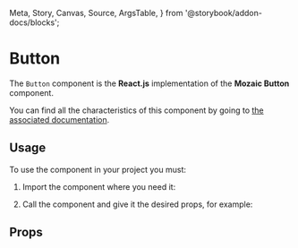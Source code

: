   Meta,
  Story,
  Canvas,
  Source,
  ArgsTable,
} from '@storybook/addon-docs/blocks';

<Meta title="Button" component={Button} />

# Button

The `Button` component is the **React.js** implementation of the **Mozaic Button** component.

You can find all the characteristics of this component by going to [the associated documentation](https://mozaic.adeo.cloud/Components/Buttons/).

## Usage

To use the component in your project you must:

1. Import the component where you need it:

<Source
  language="javascript"
  code="import { Button } from 'mozaic-react';"
/>

2. Call the component and give it the desired props, for example:

<Canvas withSource="open">
  <Story id="button--text" />
</Canvas>

## Props

<ArgsTable of={Button} />
